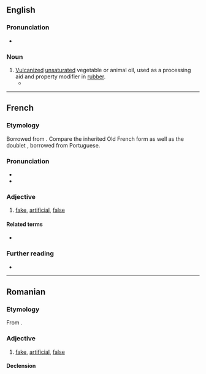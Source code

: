 {{wikipedia}}
==English==

===Pronunciation===
* {{IPA|en|/ˈfæktɪs/}}

===Noun===
{{en-noun|~}}

# [[vulcanized|Vulcanized]] [[unsaturated]] vegetable or animal oil, used as a processing aid and property modifier in [[rubber]].
#* {{quote-book|en|title=Analysis of Rubber and Rubber-like Polymers|page=56|author=M.J. Loadman|year=1999|passage=Although '''factice''' is, strictly speaking, not a plasticizer, being added to mixes for a whole range of reasons including the improvement of dimensional stability and rigidity of unsupported articles in hot air cures, the improvement of surface finish and electrical insulation, it does nevertheless act as a softener, improving filler dispersion and decreasing the energy requirements of mixing.}}

----

==French==

===Etymology===
Borrowed from {{bor|fr|la|factīcius}}. Compare the inherited Old French form {{m|fro|faitis}} as well as the doublet {{doublet|fr|fétiche|notext=1}}, borrowed from Portuguese.

===Pronunciation===
* {{fr-IPA}}
* {{audio|fr|LL-Q150 (fra)-DSwissK-factice.wav|Audio}}

===Adjective===
{{fr-adj}}

# [[fake]], [[artificial]], [[false]]

====Related terms====
* {{l|fr|fait}}

===Further reading===
* {{R:TLFi}}

----

==Romanian==

===Etymology===
From {{bor|ro|fr|factice}}.

===Adjective===
{{ro-adj}}

# [[fake]], [[artificial]], [[false]]

====Declension====
{{ro-decl-adj}}